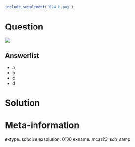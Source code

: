 ```r
include_supplement('024_b.png')
```

Question
========

![](024_b.png)

Answerlist
--------
* a
* b
* c
* d

Solution
========

Meta-information
============
extype: schoice
exsolution: 0100
exname: mcas23_sch_samp
